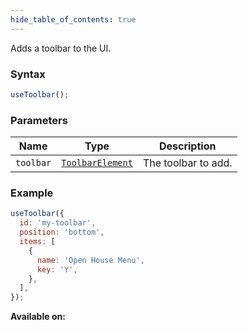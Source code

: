 ```yaml
---
hide_table_of_contents: true
---
```



Adds a toolbar to the UI.

### Syntax

```js
useToolbar();
```

### Parameters

| Name      | Type                                          | Description         |
| --------- | --------------------------------------------- | ------------------- |
| `toolbar` | [`ToolbarElement`](/sdk/types/ToolbarElement) | The toolbar to add. |

### Example

```js
useToolbar({
  id: 'my-toolbar',
  position: 'bottom',
  items: [
    {
      name: 'Open House Menu',
      key: 'Y',
    },
  ],
});
```

**Available on:** <ClientTag />
